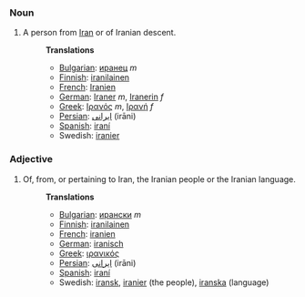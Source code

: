 ===Noun===
#A person from [[Iran]] or of Iranian descent.
#:'''Translations'''
#:*[[Bulgarian]]: [[иранец]] ''m''
#:*[[Finnish]]: [[iranilainen]]
#:*[[French]]: [[Iranien]]
#:*[[German]]: [[Iraner]] ''m'', [[Iranerin]] ''f''
#:*[[Greek]]: [[Ιρανός]] ''m'', [[Ιρανή]] ''f''
#:*[[Persian]]: [[ایرانی]] (irāni)
#:*[[Spanish]]: [[iraní]]
#:*Swedish: [[iranier]]

===Adjective===
#Of, from, or pertaining to Iran, the Iranian people or the Iranian language.
#:'''Translations'''
#:*[[Bulgarian]]: [[ирански]] ''m''
#:*[[Finnish]]: [[iranilainen]]
#:*[[French]]: [[iranien]]
#:*[[German]]: [[iranisch]]
#:*[[Greek]]: [[ιρανικός]]
#:*[[Persian]]: [[ایرانی]] (irāni)
#:*[[Spanish]]: [[iraní]]
#:*Swedish: [[iransk]], [[iranier]] (the people), [[iranska]] (language)